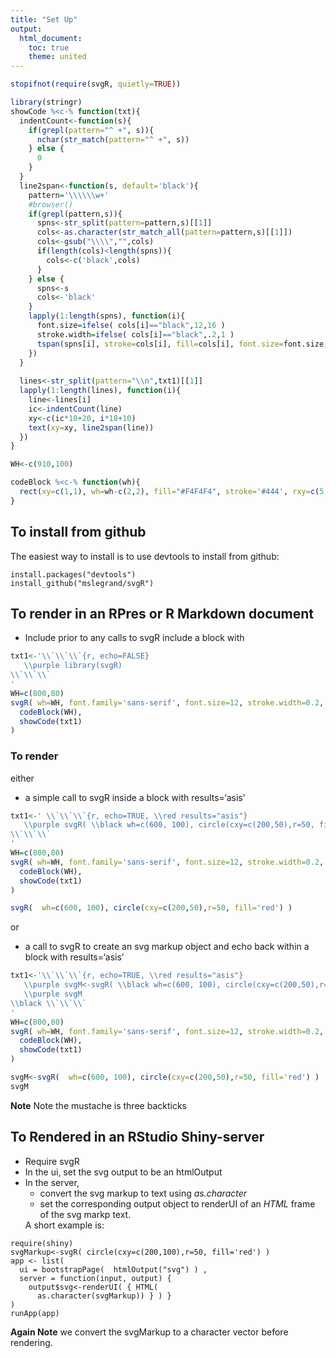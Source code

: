 ```yaml
---
title: "Set Up"
output:
  html_document:
    toc: true
    theme: united
---
```


```r
stopifnot(require(svgR, quietly=TRUE))
```


```r
library(stringr)
showCode %<c-% function(txt){
  indentCount<-function(s){
    if(grepl(pattern="^ +", s)){
      nchar(str_match(pattern="^ +", s))   
    } else {
      0
    }
  }
  line2span<-function(s, default='black'){
    pattern='\\\\\\w+'
    #browser()
    if(grepl(pattern,s)){
      spns<-str_split(pattern=pattern,s)[[1]]
      cols<-as.character(str_match_all(pattern=pattern,s)[[1]])
      cols<-gsub("\\\\","",cols)
      if(length(cols)<length(spns)){
        cols<-c('black',cols)
      }
    } else {
      spns<-s
      cols<-'black'
    }
    lapply(1:length(spns), function(i){
      font.size=ifelse( cols[i]=="black",12,16 )
      stroke.width=ifelse( cols[i]=="black",.2,1 )
      tspan(spns[i], stroke=cols[i], fill=cols[i], font.size=font.size, stroke.width=stroke.width)
    })
  }
  
  lines<-str_split(pattern="\\n",txt1)[[1]]  
  lapply(1:length(lines), function(i){
    line<-lines[i]
    ic<-indentCount(line)
    xy<-c(ic*10+20, i*18+10)
    text(xy=xy, line2span(line))
  })
}

WH<-c(910,100)

codeBlock %<c-% function(wh){
  rect(xy=c(1,1), wh=wh-c(2,2), fill="#F4F4F4", stroke='#444', rxy=c(5,5), stroke.width=.3)
}
```

## To install from github

The easiest way to install is to use devtools to install from github:

```
install.packages("devtools")
install_github("mslegrand/svgR")
```

## To render in an RPres or R Markdown document 
- Include prior to any calls to svgR include a block with

```r
txt1<-'\\`\\`\\`{r, echo=FALSE}
   \\purple library(svgR)
\\`\\`\\`
'
WH=c(800,80)
svgR( wh=WH, font.family='sans-serif', font.size=12, stroke.width=0.2, letter.spacing=2,
  codeBlock(WH),
  showCode(txt1)
)
```

### To render 

either 

- a simple call to svgR inside a block with results='asis'

```r
txt1<-' \\`\\`\\`{r, echo=TRUE, \\red results="asis"}
   \\purple svgR( \\black wh=c(600, 100), circle(cxy=c(200,50),r=50, fill="red") \\purple )
\\`\\`\\`
'
WH=c(800,80)
svgR( wh=WH, font.family='sans-serif', font.size=12, stroke.width=0.2, letter.spacing=2,
  codeBlock(WH),
  showCode(txt1)
)
```

```r
svgR(  wh=c(600, 100), circle(cxy=c(200,50),r=50, fill='red') )
```


or

- a call to svgR to create an svg markup object and echo back within a block with results='asis'

```r
txt1<-'\\`\\`\\`{r, echo=TRUE, \\red results="asis"}
   \\purple svgM<-svgR( \\black wh=c(600, 100), circle(cxy=c(200,50),r=50, fill="red") \\purple )
   \\purple svgM 
\\black \\`\\`\\`
'
WH=c(800,80)
svgR( wh=WH, font.family='sans-serif', font.size=12, stroke.width=0.2, letter.spacing=2,
  codeBlock(WH),
  showCode(txt1)
)
```

```r
svgM<-svgR(  wh=c(600, 100), circle(cxy=c(200,50),r=50, fill='red') )
svgM
```

**Note** Note the mustache is  three backticks 


## To Rendered in an RStudio **Shiny-server**

- Require svgR
- In the ui, set the svg output to be an htmlOutput
- In the server, 
  + convert the svg markup to text using *as.character*
  + set the corresponding output object to renderUI of an 
  *HTML* frame of the svg markp text.
  
  A short example is:

```
require(shiny)
svgMarkup<-svgR( circle(cxy=c(200,100),r=50, fill='red') )
app <- list(
  ui = bootstrapPage(  htmlOutput("svg") ) ,
  server = function(input, output) {
    output$svg<-renderUI( { HTML(
      as.character(svgMarkup)) } ) } 
) 
runApp(app) 
```
**Again Note**  we convert the svgMarkup to a character vector before rendering.

